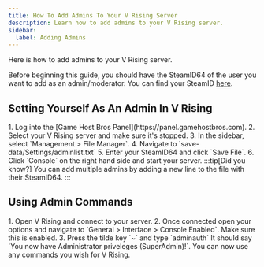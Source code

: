 ```yaml
---
title: How To Add Admins To Your V Rising Server
description: Learn how to add admins to your V Rising server.
sidebar:
  label: Adding Admins
---
```


Here is how to add admins to your V Rising server.

Before beginning this guide, you should have the SteamID64 of the user you want to add as an admin/moderator. You can find your SteamID [here](https://steamid.io/).

## Setting Yourself As An Admin In V Rising
<Steps>
1. Log into the [Game Host Bros Panel](https://panel.gamehostbros.com). 
2. Select your V Rising server and make sure it's stopped.
3. In the sidebar, select `Management > File Manager`.
4. Navigate to `save-data/Settings/adminlist.txt`
5. Enter your SteamID64 and click `Save File`.
6. Click `Console` on the right hand side and start your server.
</Steps>
:::tip[Did you know?]
You can add multiple admins by adding a new line to the file with their SteamID64.
:::

## Using Admin Commands
<Steps>
1. Open V Rising and connect to your server.
2. Once connected open your options and navigate to `General > Interface > Console Enabled`. Make sure this is enabled.
3. Press the tilde key `~` and type `adminauth`
</Steps>
It should say `You now have Administrator priveleges (SuperAdmin)!`. You can now use any commands you wish for V Rising.